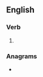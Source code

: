==English==

===Verb===
{{head|en|verb form}}

# {{en-past of|stabilise}}

===Anagrams===
* {{anagrams|en|a=abdeiilsst|disableist}}
